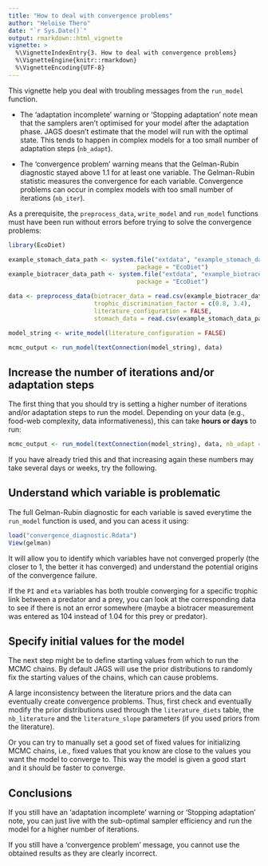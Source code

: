 ```yaml
---
title: "How to deal with convergence problems"
author: "Heloise Thero"
date: "`r Sys.Date()`"
output: rmarkdown::html_vignette
vignette: >
  %\VignetteIndexEntry{3. How to deal with convergence problems}
  %\VignetteEngine{knitr::rmarkdown}
  %\VignetteEncoding{UTF-8}
---
```


This vignette help you deal with troubling messages from the `run_model` function.

* The 'adaptation incomplete' warning or 'Stopping adaptation' note mean that the samplers aren't optimised for your model after the adaptation phase. JAGS doesn't estimate that the model will run with the optimal state. This tends to happen in complex models for a too small number of adaptation steps (`nb_adapt`).

* The 'convergence problem' warning means that the Gelman-Rubin diagnostic stayed above 1.1 for at least one variable. The Gelman-Rubin statistic measures the convergence for each variable. Convergence problems can occur in complex models with too small number of iterations (`nb_iter`).

As a prerequisite, the `preprocess_data`, `write_model` and `run_model` functions must have been run without errors before trying to solve the convergence problems:

```r
library(EcoDiet)

example_stomach_data_path <- system.file("extdata", "example_stomach_data.csv",
                                    package = "EcoDiet")
example_biotracer_data_path <- system.file("extdata", "example_biotracer_data.csv",
                                    package = "EcoDiet")

data <- preprocess_data(biotracer_data = read.csv(example_biotracer_data_path),
                        trophic_discrimination_factor = c(0.8, 3.4),
                        literature_configuration = FALSE,
                        stomach_data = read.csv(example_stomach_data_path))

model_string <- write_model(literature_configuration = FALSE)

mcmc_output <- run_model(textConnection(model_string), data)
```

## Increase the number of iterations and/or adaptation steps

The first thing that you should try is setting a higher number of iterations and/or adaptation steps to run the model. Depending on your data (e.g., food-web complexity, data informativeness), this can take **hours or days** to run:

```r
mcmc_output <- run_model(textConnection(model_string), data, nb_adapt = 1e4, nb_iter = 1e7)
```

If you have already tried this and that increasing again these numbers may take several days or weeks, try the following.

## Understand which variable is problematic

The full Gelman-Rubin diagnostic for each variable is saved everytime the `run_model` function is used, and you can acess it using:

```r
load("convergence_diagnostic.Rdata")
View(gelman)
```

It will allow you to identify which variables have not converged properly (the closer to 1, the better it has converged) and understand the potential origins of the convergence failure.

If the `PI` and `eta` variables has both trouble converging for a specific trophic link between a predator and a prey, you can look at the corresponding data to see if there is not an error somewhere (maybe a biotracer measurement was entered as 104 instead of 1.04 for this prey or predator).

## Specify initial values for the model

The next step might be to define starting values from which to run the MCMC chains. By default JAGS will use the prior distributions to randomly fix the starting values of the chains, which can cause problems.

A large inconsistency between the literature priors and the data can eventually create convergence problems. Thus, first check and eventually modify the prior distributions used through the `literature_diets` table, the `nb_literature` and the `literature_slope` parameters (if you used priors from the literature).

Or you can try to manually set a good set of fixed values for initializing MCMC chains, i.e., fixed values that you know are close to the values you want the model to converge to. This way the model is given a good start and it should be faster to converge.

## Conclusions

If you still have an 'adaptation incomplete' warning or 'Stopping adaptation' note, you can just live with the sub-optimal sampler efficiency and run the model for a higher number of iterations.

If you still have a 'convergence problem' message, you cannot use the obtained results as they are clearly incorrect.
